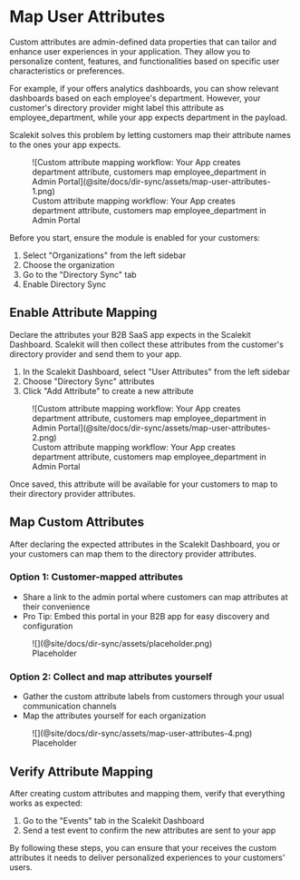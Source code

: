 # Map User Attributes

Custom attributes are admin-defined data properties that can tailor and enhance user experiences in your application.
They allow you to personalize content, features, and functionalities based on specific user characteristics or
preferences.

For example, if your <TermTip jargon="app" /> offers analytics dashboards, you can show relevant dashboards based on
each employee's department. However, your customer's directory provider might label this attribute as <SimpleCode>employee_department</SimpleCode>, while your app expects <SimpleCode>department</SimpleCode> in the payload.

Scalekit solves this problem by letting customers map their attribute names to the ones your app expects.

<figure className='width-50'>
  ![Custom attribute mapping workflow: Your App creates department attribute, customers map employee_department in Admin
  Portal](@site/docs/dir-sync/assets/map-user-attributes-1.png)
  <figcaption>
    Custom attribute mapping workflow: Your App creates department attribute, customers map employee_department in Admin
    Portal
  </figcaption>
</figure>

Before you start, ensure the <TermTip jargon="Directory Sync" /> module is enabled for your customers:

1. Select "Organizations" from the left sidebar
2. Choose the organization
3. Go to the "Directory Sync" tab
4. Enable Directory Sync

## Enable Attribute Mapping

Declare the attributes your B2B SaaS app expects in the Scalekit Dashboard. Scalekit will then collect these attributes
from the customer's directory provider and send them to your app.

1. In the Scalekit Dashboard, select "User Attributes" from the left sidebar
2. Choose "Directory Sync" attributes
3. Click "Add Attribute" to create a new attribute

<figure className='width-50'>
  ![Custom attribute mapping workflow: Your App creates department attribute, customers map employee_department in Admin
  Portal](@site/docs/dir-sync/assets/map-user-attributes-2.png)
  <figcaption>
    Custom attribute mapping workflow: Your App creates department attribute, customers map employee_department in Admin
    Portal
  </figcaption>
</figure>

Once saved, this attribute will be available for your customers to map to their directory provider attributes.

## Map Custom Attributes

After declaring the expected attributes in the Scalekit Dashboard, you or your customers can map them to the directory
provider attributes.

### Option 1: Customer-mapped attributes

- Share a link to the admin portal where customers can map attributes at their convenience
- Pro Tip: Embed this portal in your B2B app for easy discovery and configuration

<figure className='width-50'>
  ![](@site/docs/dir-sync/assets/placeholder.png)
  <figcaption>Placeholder</figcaption>
</figure>

### Option 2: Collect and map attributes yourself

- Gather the custom attribute labels from customers through your usual communication channels
- Map the attributes yourself for each organization

<figure className='width-50'>
  ![](@site/docs/dir-sync/assets/map-user-attributes-4.png)
  <figcaption>Placeholder</figcaption>
</figure>

## Verify Attribute Mapping

After creating custom attributes and mapping them, verify that everything works as expected:

1. Go to the "Events" tab in the Scalekit Dashboard
2. Send a test event to confirm the new attributes are sent to your app

By following these steps, you can ensure that your <TermTip jargon="B2B app" /> receives the custom attributes it needs
to deliver personalized experiences to your customers' users.
